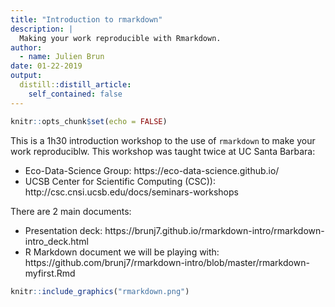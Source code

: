 ```yaml
---
title: "Introduction to rmarkdown"
description: |
  Making your work reproducible with Rmarkdown.
author:
  - name: Julien Brun
date: 01-22-2019
output:
  distill::distill_article:
    self_contained: false
---
```



```r
knitr::opts_chunk$set(echo = FALSE)
```

This is a 1h30 introduction workshop to the use of `rmarkdown` to make your work reproduciblw. This workshop was taught twice at UC Santa Barbara:

- Eco-Data-Science Group: https://eco-data-science.github.io/
- UCSB Center for Scientific Computing (CSC)): http://csc.cnsi.ucsb.edu/docs/seminars-workshops

There are 2 main documents:

- Presentation deck: https://brunj7.github.io/rmarkdown-intro/rmarkdown-intro_deck.html
- R Markdown document we will be playing with: https://github.com/brunj7/rmarkdown-intro/blob/master/rmarkdown-myfirst.Rmd


```r
knitr::include_graphics("rmarkdown.png")
```